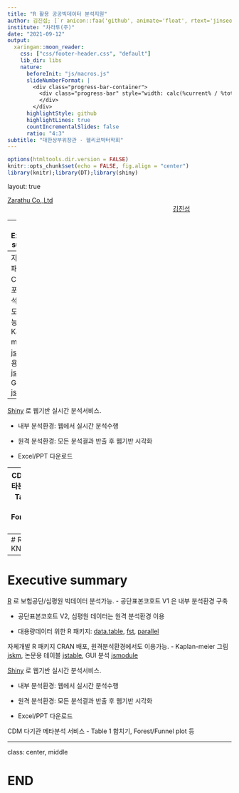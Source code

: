 ```yaml
---
title: "R 활용 공공빅데이터 분석지원"
author: 김진섭; [`r anicon::faa('github', animate='float', rtext='jinseob2kim')`](https://github.com/jinseob2kim)
institute: "차라투(주)"
date: "2021-09-12"
output:
  xaringan::moon_reader:
    css: ["css/footer-header.css", "default"]
    lib_dir: libs
    nature:
      beforeInit: "js/macros.js"
      slideNumberFormat: |
        <div class="progress-bar-container">
          <div class="progress-bar" style="width: calc(%current% / %total% * 100%);">
          </div>
        </div>
      highlightStyle: github
      highlightLines: true
      countIncrementalSlides: false
      ratio: "4:3" 
subtitle: "대한상부위장관 · 헬리코박터학회"
---
```


```r
options(htmltools.dir.version = FALSE)
knitr::opts_chunk$set(echo = FALSE, fig.align = "center")
library(knitr);library(DT);library(shiny)
```


layout: true

<div class="my-footer"><span><a href="https://www.zarathu.com">Zarathu Co.,Ltd</a>   
&emsp;&emsp;&emsp;&emsp;&emsp;&emsp;&emsp;&emsp;&emsp;&emsp;&emsp;&emsp;&emsp;
&emsp;&emsp;&emsp;&emsp;&emsp;&emsp;&emsp;&emsp;&emsp;&emsp;&emsp;&emsp;&emsp;
<a href="https://github.com/jinseob2kim">김진섭</a></span></div> 


---
# Executive summary

[R](https://www.r-project.org/) 로 보험공단/심평원 빅데이터 분석가능.
- 공단표본코호트 V1 은 내부 분석환경 구축

- 공단표본코호트 V2, 심평원 데이터는 원격 분석환경 이용

- 대용량데이터 위한 R 패키지: [data.table](https://github.com/Rdatatable/data.table), [fst](https://www.fstpackage.org/), [parallel](https://stat.ethz.ch/R-manual/R-devel/library/parallel/doc/parallel.pdf)


--
자체개발 R 패키지 CRAN 배포, 원격분석환경에서도 이용가능.
- Kaplan-meier 그림 [jskm](https://github.com/jinseob2kim/jskm), 논문용 테이블 [jstable](https://github.com/jinseob2kim/jstable), GUI 분석 [jsmodule](https://github.com/jinseob2kim/jsmodule)


--
[Shiny](https://shiny.rstudio.com/) 로 웹기반 실시간 분석서비스.

- 내부 분석환경: 웹에서 실시간 분석수행 

- 원격 분석환경: 모든 분석결과 반출 후 웹기반 시각화

- Excel/PPT 다운로드


--
CDM 다기관 메타분석 서비스
- Table 1 합치기, Forest/Funnel plot 등



---
# R with KNHIS/HIRA





---

# Executive summary

[R](https://www.r-project.org/) 로 보험공단/심평원 빅데이터 분석가능.
- 공단표본코호트 V1 은 내부 분석환경 구축

- 공단표본코호트 V2, 심평원 데이터는 원격 분석환경 이용

- 대용량데이터 위한 R 패키지: [data.table](https://github.com/Rdatatable/data.table), [fst](https://www.fstpackage.org/), [parallel](https://stat.ethz.ch/R-manual/R-devel/library/parallel/doc/parallel.pdf)


자체개발 R 패키지 CRAN 배포, 원격분석환경에서도 이용가능.
- Kaplan-meier 그림 [jskm](https://github.com/jinseob2kim/jskm), 논문용 테이블 [jstable](https://github.com/jinseob2kim/jstable), GUI 분석 [jsmodule](https://github.com/jinseob2kim/jsmodule)


[Shiny](https://shiny.rstudio.com/) 로 웹기반 실시간 분석서비스.

- 내부 분석환경: 웹에서 실시간 분석수행 

- 원격 분석환경: 모든 분석결과 반출 후 웹기반 시각화

- Excel/PPT 다운로드

CDM 다기관 메타분석 서비스
- Table 1 합치기, Forest/Funnel plot 등

---

class: center, middle

# END
